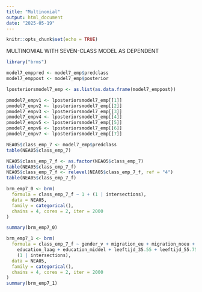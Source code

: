```yaml
---
title: "Multinomial"
output: html_document
date: "2025-05-19"
---
```


```r
knitr::opts_chunk$set(echo = TRUE)
```

MULTINOMIAL WITH SEVEN-CLASS MODEL AS DEPENDENT
```r
library("brms")
```

```r
model7_emppred <- model7_emp$predclass
model7_emppost <- model7_emp$posterior

lposteriorsmodel7_emp <- as.list(as.data.frame(model7_emppost))

pmodel7_empv1 <- lposteriorsmodel7_emp[[1]]
pmodel7_empv2 <- lposteriorsmodel7_emp[[2]]
pmodel7_empv3 <- lposteriorsmodel7_emp[[3]]
pmodel7_empv4 <- lposteriorsmodel7_emp[[4]]
pmodel7_empv5 <- lposteriorsmodel7_emp[[5]]
pmodel7_empv6 <- lposteriorsmodel7_emp[[6]]
pmodel7_empv7 <- lposteriorsmodel7_emp[[7]]
```

```r
NEA05$class_emp_7 <- model7_emp$predclass
table(NEA05$class_emp_7)
```


```r
NEA05$class_emp_7_f <- as.factor(NEA05$class_emp_7)
table(NEA05$class_emp_7_f)
NEA05$class_emp_7_f <- relevel(NEA05$class_emp_7_f, ref = "4")
table(NEA05$class_emp_7_f)
```

```r
brm_emp7_0 <- brm(
  formula = class_emp_7_f ~ 1 + (1 | intersections),
  data = NEA05,
  family = categorical(),
  chains = 4, cores = 2, iter = 2000
)

summary(brm_emp7_0)
```

```r
brm_emp7_1 <- brm(
  formula = class_emp_7_f ~ gender_v + migration_eu + migration_noeu + 
    education_laag + education_middel + leeftijd_35.55 + leeftijd_55.75 +
    (1 | intersections),
  data = NEA05,
  family = categorical(),
  chains = 4, cores = 2, iter = 2000
)
summary(brm_emp7_1)

```

